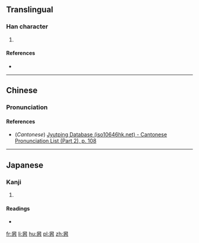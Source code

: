 ==Translingual==

===Han character===
{{Han char|rn=61|rad=心|as=08|sn=12|four=|canj=竹人心 (HOP), XX竹人心 (XXHOP)|ids=⿱[[臾]][[心]]}}

# {{defn|Han|sort=心08}}

====References====
* {{Han ref|kx=0396.071|dkj=10846|hdz=42322.090|uh=60E5|ud=24805}}

----

==Chinese==
{{zh-forms}}

===Pronunciation===
{{zh-pron
|m=yǒng
|c=jung2
|mc=
|oc=
|cat=
}}

====References====
* (''Cantonese'') [http://www.iso10646hk.net/jp/document/download.jsp Jyutping Database (iso10646hk.net) - Cantonese Pronunciation List (Part 2), p. 108]

----

==Japanese==

===Kanji===
{{ja-kanji|grade=|rs=心08}}

# {{defn|lang=ja|sort=心08}}

====Readings====
* {{ja-readings|on=[[よう]] (yō)|kun=[[すすめる]] (susumeru)}}

[[fr:惥]]
[[li:惥]]
[[hu:惥]]
[[pl:惥]]
[[zh:惥]]